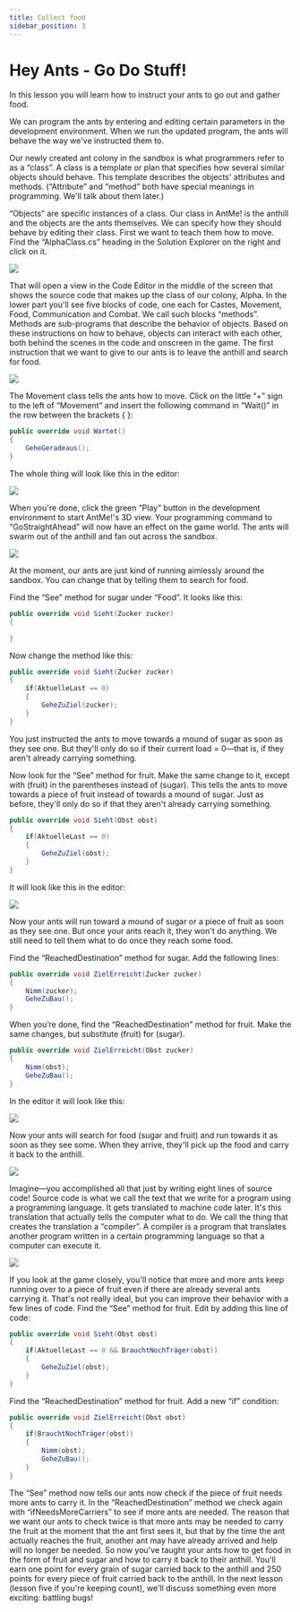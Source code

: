 ```yaml
---
title: Collect food
sidebar_position: 3
---
```


# Hey Ants - Go Do Stuff!

In this lesson you will learn how to instruct your ants to go out and gather food.

We can program the ants by entering and editing certain parameters in the development environment. When we run the updated program, 
the ants will behave the way we've instructed them to.

Our newly created ant colony in the sandbox is what programmers refer to as a “class”. A class is a template or plan that specifies 
how several similar objects should behave. This template describes the objects' attributes and methods. (“Attribute” and “method” 
both have special meanings in programming. We'll talk about them later.)

“Objects” are specific instances of a class. Our class in AntMe! is the anthill and the objects are the ants themselves. We can specify 
how they should behave by editing their class. First we want to teach them how to move. Find the “AlphaClass.cs” heading in the Solution 
Explorer on the right and click on it. 

![](/img/tutorials/nahrungssuche/Lektion4_1.png)

That will open a view in the Code Editor in the middle of the screen that shows the source code that makes up the class of our colony, 
Alpha. In the lower part you'll see five blocks of code, one each for Castes, Movement, Food, Communication and Combat. We call such 
blocks “methods”. Methods are sub-programs that describe the behavior of objects. Based on these instructions on how to behave, objects 
can interact with each other, both behind the scenes in the code and onscreen in the game. The first instruction that we want to give to 
our ants is to leave the anthill and search for food.

![](/img/tutorials/nahrungssuche/Lektion4_2.png)

The Movement class tells the ants how to move. Click on the little “+” sign to the left of “Movement” and insert the following command 
in “Wait()” in the row between the brackets { }: 

```cs
public override void Wartet()
{
    GeheGeradeaus();
}
```

The whole thing will look like this in the editor: 

![](/img/tutorials/nahrungssuche/Lektion4_4.png)

When you're done, click the green “Play” button in the development environment to start AntMe!'s 3D view. Your programming command to 
“GoStraightAhead” will now have an effect on the game world. The ants will swarm out of the anthill and fan out across the sandbox. 

![](/img/tutorials/nahrungssuche/Lektion4_5.png)

At the moment, our ants are just kind of running aimlessly around the sandbox. You can change that by telling them to search for food. 

Find the “See” method for sugar under “Food”. It looks like this:

```cs
public override void Sieht(Zucker zucker)
{

}
```

Now change the method like this: 

```cs
public override void Sieht(Zucker zucker)
{
    if(AktuelleLast == 0)
    {
        GeheZuZiel(zucker);
    }
}
```

You just instructed the ants to move towards a mound of sugar as soon as they see one. But they'll only do so if their current 
load = 0—that is, if they aren't already carrying something.

Now look for the “See” method for fruit. Make the same change to it, except with (fruit) in the parentheses instead of (sugar). 
This tells the ants to move towards a piece of fruit instead of towards a mound of sugar. Just as before, they'll only do so if 
that they aren't already carrying something.

```cs
public override void Sieht(Obst obst)
{
    if(AktuelleLast == 0)
    {
        GeheZuZiel(obst);
    }
}
```

It will look like this in the editor:

![](/img/tutorials/nahrungssuche/Lektion4_8.png)

Now your ants will run toward a mound of sugar or a piece of fruit as soon as they see one. But once your ants reach it, they 
won't do anything. We still need to tell them what to do once they reach some food.

Find the “ReachedDestination” method for sugar. Add the following lines:

```cs
public override void ZielErreicht(Zucker zucker)
{
    Nimm(zucker);
    GeheZuBau();
}
```

When you’re done, find the “ReachedDestination” method for fruit. Make the same changes, but substitute (fruit) for (sugar). 

```cs
public override void ZielErreicht(Obst zucker)
{
    Nimm(obst);
    GeheZuBau();
}
```

In the editor it will look like this:

![](/img/tutorials/nahrungssuche/Lektion4_10.png)

Now your ants will search for food (sugar and fruit) and run towards it as soon as they see some. When they arrive, they'll 
pick up the food and carry it back to the anthill.

![](/img/tutorials/nahrungssuche/Lektion4_11.png)

Imagine—you accomplished all that just by writing eight lines of source code! Source code is what we call the text that we write 
for a program using a programming language. It gets translated to machine code later. It's this translation that actually tells 
the computer what to do. We call the thing that creates the translation a “compiler”. A compiler is a program that translates 
another program written in a certain programming language so that a computer can execute it. 

![](/img/tutorials/nahrungssuche/Lektion4_12.png)

If you look at the game closely, you'll notice that more and more ants keep running over to a piece of fruit even if there are already 
several ants carrying it. That's not really ideal, but you can improve their behavior with a few lines of code. Find the “See” method 
for fruit. Edit by adding this line of code: 

```cs
public override void Sieht(Obst obst)
{
    if(AktuelleLast == 0 && BrauchtNochTräger(obst))
    {
        GeheZuZiel(obst);
    }
}
```

Find the “ReachedDestination” method for fruit. Add a new “if” condition: 

```cs
public override void ZielErreicht(Obst obst)
{
    if(BrauchtNochTräger(obst))
    {
        Nimm(obst);
        GeheZuBau();
    }
}
```

The “See” method now tells our ants now check if the piece of fruit needs more ants to carry it. In the “ReachedDestination” method we 
check again with “ifNeedsMoreCarriers” to see if more ants are needed. The reason that we want our ants to check twice is that more ants 
may be needed to carry the fruit at the moment that the ant first sees it, but that by the time the ant actually reaches the fruit, 
another ant may have already arrived and help will no longer be needed. So now you've taught your ants how to get food in the form of 
fruit and sugar and how to carry it back to their anthill. You'll earn one point for every grain of sugar carried back to the anthill and 
250 points for every piece of fruit carried back to the anthill. In the next lesson (lesson five if you're keeping count), we'll discuss 
something even more exciting: battling bugs! 